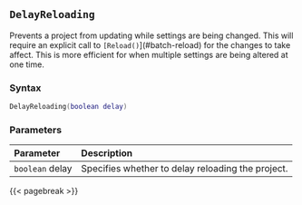 ## `DelayReloading` {#batch-delayreloading}

Prevents a project from updating while settings are being changed.
This will require an explicit call to `[Reload()`](#batch-reload) for the changes to take affect.
This is more efficient for when multiple settings are being altered at one time.

### Syntax {-}

``` .lua
DelayReloading(boolean delay)
```

### Parameters {-}

**Parameter** | **Description**
| :-- | :-- |
| `boolean` delay | Specifies whether to delay reloading the project. |

{{< pagebreak >}}